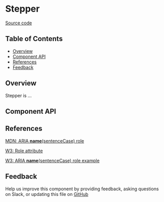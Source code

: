 
# Stepper

[Source code](https://github.com/leemonade/bubbles/tree/main/packages/components/navigation/Stepper)

## Table of Contents

<!-- START doctoc generated TOC please keep comment here to allow auto update -->
<!-- DON'T EDIT THIS SECTION, INSTEAD RE-RUN doctoc TO UPDATE -->

- [Overview](#overview)
- [Component API](#component-api)
- [References](#references)
- [Feedback](#feedback)

## Overview

Stepper is ...

<ThemeProvider>
  <Stepper />
</ThemeProvider>

## Component API

<Preview>
  <Story id="organisms-navigation-stepper--playground" />
</Preview>

<Props of={Stepper} />

## References

[MDN: ARIA **name**(sentenceCase) role](https://developer.mozilla.org/en-US/docs/Web/Accessibility/ARIA/Roles/stepper_role)

[W3: Role attribute](https://www.w3.org/WAI/PF/HTML/wiki/RoleAttribute)

[W3: ARIA **name**(sentenceCase) role example](https://www.w3.org/TR/2016/WD-wai-aria-practices-1.1-20160317/examples/stepper/stepper.html)

## Feedback

Help us improve this component by providing feedback, asking questions on Slack, or updating this file on
[GitHub](https://github.com/leemonade/bubbles/edit/main/packages/components/navigation/Stepper.mdx)
